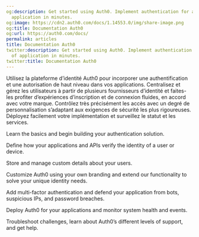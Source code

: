 ```yaml
---
og:description: Get started using Auth0. Implement authentication for any kind of
  application in minutes.
og:image: https://cdn2.auth0.com/docs/1.14553.0/img/share-image.png
og:title: Documentation Auth0
og:url: https://auth0.com/docs/
permalink: articles
title: Documentation Auth0
twitter:description: Get started using Auth0. Implement authentication for any kind
  of application in minutes.
twitter:title: Documentation Auth0
---
```



<AuthDocsPipeline/>

Utilisez la plateforme d’identité Auth0 pour incorporer une authentification et une autorisation de haut niveau dans vos applications. Centralisez et gérez les utilisateurs à partir de plusieurs fournisseurs d’identité et faites-les profiter d’expériences d’inscription et de connexion fluides, en accord avec votre marque. Contrôlez très précisément les accès avec un degré de personnalisation s’adaptant aux exigences de sécurité les plus rigoureuses. Déployez facilement votre implémentation et surveillez le statut et les services.

<Card title="Get Started" href="/docs/get-started">

Learn the basics and begin building your authentication solution.

</Card><Card title="Authenticate" href="/docs/authenticate">

Define how your applications and APIs verify the identity of a user or device.

</Card><Card title="Manage Users" href="/docs/manage-users">

Store and manage custom details about your users.

</Card><Card title="Customize" href="/docs/customize">

Customize Auth0 using your own branding and extend our functionality to solve your unique identity needs.

</Card><Card title="Secure" href="/docs/secure">

Add multi-factor authentication and defend your application from bots, suspicious IPs, and password breaches.

</Card><Card title="Deploy and Monitor" href="/docs/deploy-monitor">

Deploy Auth0 for your applications and monitor system health and events.

</Card><Card title="Troubleshoot" href="/docs/troubleshoot">

Troubleshoot challenges, learn about Auth0’s different levels of support, and get help.

</Card>